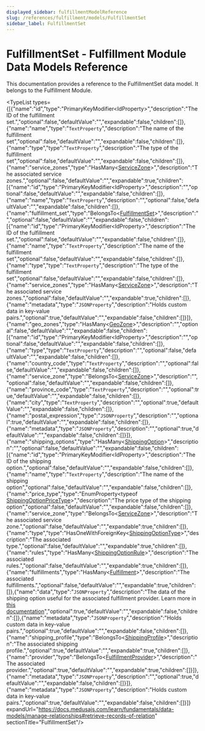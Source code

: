 ```yaml
---
displayed_sidebar: fulfillmentModelReference
slug: /references/fulfillment/models/FulfillmentSet
sidebar_label: FulfillmentSet
---
```



# FulfillmentSet - Fulfillment Module Data Models Reference

This documentation provides a reference to the FulfillmentSet data model. It belongs to the Fulfillment Module.

<TypeList types={[{"name":"id","type":"PrimaryKeyModifier&#60;IdProperty&#62;","description":"The ID of the fulfillment set.","optional":false,"defaultValue":"","expandable":false,"children":[]},{"name":"name","type":"`TextProperty`","description":"The name of the fulfillment set","optional":false,"defaultValue":"","expandable":false,"children":[]},{"name":"type","type":"`TextProperty`","description":"The type of the fulfillment set","optional":false,"defaultValue":"","expandable":false,"children":[]},{"name":"service_zones","type":"HasMany&#60;[ServiceZone](../fulfillment_models.ServiceZone/page.mdx)&#62;","description":"The associated service zones.","optional":false,"defaultValue":"","expandable":true,"children":[{"name":"id","type":"PrimaryKeyModifier&#60;IdProperty&#62;","description":"","optional":false,"defaultValue":"","expandable":false,"children":[]},{"name":"name","type":"`TextProperty`","description":"","optional":false,"defaultValue":"","expandable":false,"children":[]},{"name":"fulfillment_set","type":"BelongsTo&#60;[FulfillmentSet](page.mdx)&#62;","description":"","optional":false,"defaultValue":"","expandable":false,"children":[{"name":"id","type":"PrimaryKeyModifier&#60;IdProperty&#62;","description":"The ID of the fulfillment set.","optional":false,"defaultValue":"","expandable":false,"children":[]},{"name":"name","type":"`TextProperty`","description":"The name of the fulfillment set","optional":false,"defaultValue":"","expandable":false,"children":[]},{"name":"type","type":"`TextProperty`","description":"The type of the fulfillment set","optional":false,"defaultValue":"","expandable":false,"children":[]},{"name":"service_zones","type":"HasMany&#60;[ServiceZone](../fulfillment_models.ServiceZone/page.mdx)&#62;","description":"The associated service zones.","optional":false,"defaultValue":"","expandable":true,"children":[]},{"name":"metadata","type":"`JSONProperty`","description":"Holds custom data in key-value pairs.","optional":true,"defaultValue":"","expandable":false,"children":[]}]},{"name":"geo_zones","type":"HasMany&#60;[GeoZone](../fulfillment_models.GeoZone/page.mdx)&#62;","description":"","optional":false,"defaultValue":"","expandable":false,"children":[{"name":"id","type":"PrimaryKeyModifier&#60;IdProperty&#62;","description":"","optional":false,"defaultValue":"","expandable":false,"children":[]},{"name":"type","type":"`TextProperty`","description":"","optional":false,"defaultValue":"","expandable":false,"children":[]},{"name":"country_code","type":"`TextProperty`","description":"","optional":false,"defaultValue":"","expandable":false,"children":[]},{"name":"service_zone","type":"BelongsTo&#60;[ServiceZone](../fulfillment_models.ServiceZone/page.mdx)&#62;","description":"","optional":false,"defaultValue":"","expandable":false,"children":[]},{"name":"province_code","type":"`TextProperty`","description":"","optional":true,"defaultValue":"","expandable":false,"children":[]},{"name":"city","type":"`TextProperty`","description":"","optional":true,"defaultValue":"","expandable":false,"children":[]},{"name":"postal_expression","type":"`JSONProperty`","description":"","optional":true,"defaultValue":"","expandable":false,"children":[]},{"name":"metadata","type":"`JSONProperty`","description":"","optional":true,"defaultValue":"","expandable":false,"children":[]}]},{"name":"shipping_options","type":"HasMany&#60;[ShippingOption](../fulfillment_models.ShippingOption/page.mdx)&#62;","description":"","optional":false,"defaultValue":"","expandable":false,"children":[{"name":"id","type":"PrimaryKeyModifier&#60;IdProperty&#62;","description":"The ID of the shipping option.","optional":false,"defaultValue":"","expandable":false,"children":[]},{"name":"name","type":"`TextProperty`","description":"The name of the shipping option","optional":false,"defaultValue":"","expandable":false,"children":[]},{"name":"price_type","type":"EnumProperty&#60;typeof [ShippingOptionPriceType](../../../utils/FulfillmentUtils/enums/utils.FulfillmentUtils.ShippingOptionPriceType/page.mdx)&#62;","description":"The price type of the shipping option","optional":false,"defaultValue":"","expandable":false,"children":[]},{"name":"service_zone","type":"BelongsTo&#60;[ServiceZone](../fulfillment_models.ServiceZone/page.mdx)&#62;","description":"The associated service zone.","optional":false,"defaultValue":"","expandable":true,"children":[]},{"name":"type","type":"HasOneWithForeignKey&#60;[ShippingOptionType](../fulfillment_models.ShippingOptionType/page.mdx)&#62;","description":"The associated type.","optional":false,"defaultValue":"","expandable":true,"children":[]},{"name":"rules","type":"HasMany&#60;[ShippingOptionRule](../fulfillment_models.ShippingOptionRule/page.mdx)&#62;","description":"The associated rules.","optional":false,"defaultValue":"","expandable":true,"children":[]},{"name":"fulfillments","type":"HasMany&#60;[Fulfillment](../fulfillment_models.Fulfillment/page.mdx)&#62;","description":"The associated fulfillments.","optional":false,"defaultValue":"","expandable":true,"children":[]},{"name":"data","type":"`JSONProperty`","description":"The data of the shipping option useful for the associated fulfillment provider. Learn more in [this documentation](https://docs.medusajs.com/resources/commerce-modules/fulfillment/shipping-option#data-property)","optional":true,"defaultValue":"","expandable":false,"children":[]},{"name":"metadata","type":"`JSONProperty`","description":"Holds custom data in key-value pairs.","optional":true,"defaultValue":"","expandable":false,"children":[]},{"name":"shipping_profile","type":"BelongsTo&#60;[ShippingProfile](../fulfillment_models.ShippingProfile/page.mdx)&#62;","description":"The associated shipping profile.","optional":true,"defaultValue":"","expandable":true,"children":[]},{"name":"provider","type":"BelongsTo&#60;[FulfillmentProvider](../fulfillment_models.FulfillmentProvider/page.mdx)&#62;","description":"The associated provider.","optional":true,"defaultValue":"","expandable":true,"children":[]}]},{"name":"metadata","type":"`JSONProperty`","description":"","optional":true,"defaultValue":"","expandable":false,"children":[]}]},{"name":"metadata","type":"`JSONProperty`","description":"Holds custom data in key-value pairs.","optional":true,"defaultValue":"","expandable":false,"children":[]}]} expandUrl="https://docs.medusajs.com/learn/fundamentals/data-models/manage-relationships#retrieve-records-of-relation" sectionTitle="FulfillmentSet"/>
